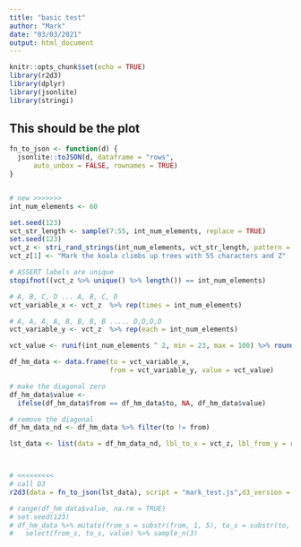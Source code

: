 ```yaml
---
title: "basic test"
author: "Mark"
date: "03/03/2021"
output: html_document
---
```


```r
knitr::opts_chunk$set(echo = TRUE)
library(r2d3)
library(dplyr)
library(jsonlite)
library(stringi)
```

## This should be the plot
```r

fn_to_json <- function(d) {
  jsonlite::toJSON(d, dataframe = "rows", 
      auto_unbox = FALSE, rownames = TRUE)
}


# new >>>>>>>
int_num_elements <- 60

set.seed(123)
vct_str_length <- sample(7:55, int_num_elements, replace = TRUE)
set.seed(123)
vct_z <- stri_rand_strings(int_num_elements, vct_str_length, pattern =  "[a-z]") 
vct_z[1] <- "Mark the koala climbs up trees with 55 characters and Z"

# ASSERT labels are unique
stopifnot((vct_z %>% unique() %>% length()) == int_num_elements)

# A, B, C, D ... A, B, C, D
vct_variable_x <- vct_z  %>% rep(times = int_num_elements)

# A, A, A, A, B, B, B, B ..... D,D,D,D
vct_variable_y <- vct_z  %>% rep(each = int_num_elements)

vct_value <- runif(int_num_elements ^ 2, min = 23, max = 100) %>% round(digits = 0)

df_hm_data <- data.frame(to = vct_variable_x, 
                         from = vct_variable_y, value = vct_value)

# make the diagonal zero
df_hm_data$value <- 
  ifelse(df_hm_data$from == df_hm_data$to, NA, df_hm_data$value)

# remove the diagonal
df_hm_data_nd <- df_hm_data %>% filter(to != from)

lst_data <- list(data = df_hm_data_nd, lbl_to_x = vct_z, lbl_from_y = rev(vct_z))



# <<<<<<<<<
# call D3
r2d3(data = fn_to_json(lst_data), script = "mark_test.js",d3_version = "5")

# range(df_hm_data$value, na.rm = TRUE)
# set.seed(123)
# df_hm_data %>% mutate(from_s = substr(from, 1, 5), to_s = substr(to, 1, 5) ) %>% 
#   select(from_s, to_s, value) %>% sample_n(3)




```











